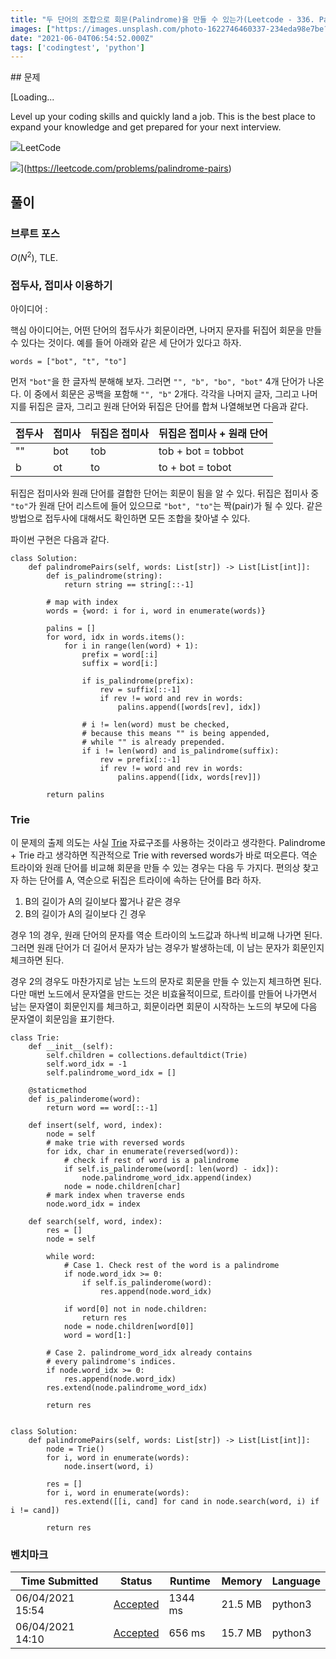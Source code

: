 ```yaml
---
title: "두 단어의 조합으로 회문(Palindrome)을 만들 수 있는가(Leetcode - 336. Palindrome Pairs)"
images: ["https://images.unsplash.com/photo-1622746460337-234eda98e7be?crop=entropy&cs=tinysrgb&fit=max&fm=jpg&ixid=MnwxMTc3M3wwfDF8YWxsfDEzfHx8fHx8Mnx8MTYyMjc4OTc0Nw&ixlib=rb-1.2.1&q=80&w=2000"]
date: "2021-06-04T06:54:52.000Z"
tags: ['codingtest', 'python']
---
```


<TOCInline toc={props.toc} asDisclosure />
## 문제

[Loading...

Level up your coding skills and quickly land a job. This is the best place to expand your knowledge and get prepared for your next interview.

![](https://leetcode.com/favicon-192x192.png)LeetCode

![](https://leetcode.com/static/images/LeetCode_Sharing.png)](https://leetcode.com/problems/palindrome-pairs)

## 풀이

### 브루트 포스

$O(N^2)$, TLE.

### 접두사, 접미사 이용하기

아이디어 : [](https://leetcode.com/problems/palindrome-pairs/discuss/79209/Accepted-Python-Solution-With-Explanation)


핵심 아이디어는, 어떤 단어의 접두사가 회문이라면, 나머지 문자를 뒤집어 회문을 만들 수 있다는 것이다. 예를 들어 아래와 같은 세 단어가 있다고 하자.

```
words = ["bot", "t", "to"]

```

먼저 `"bot"`을 한 글자씩 분해해 보자. 그러면 `"", "b", "bo", "bot"` 4개 단어가 나온다. 이 중에서 회문은 공백을 포함해 `"", "b"` 2개다. 각각을 나머지 글자, 그리고 나머지를 뒤집은 글자, 그리고 원래 단어와 뒤집은 단어를 합쳐 나열해보면 다음과 같다.

| 접두사 | 접미사 | 뒤집은 접미사 | 뒤집은 접미사 + 원래 단어 |
| --- | --- | --- | --- |
| "" | bot | tob | tob + bot = tobbot |
| b | ot | to | to + bot = tobot |

뒤집은 접미사와 원래 단어를 결합한 단어는 회문이 됨을 알 수 있다. 뒤집은 접미사 중 `"to"`가 원래 단어 리스트에 들어 있으므로 `"bot", "to"`는 짝(pair)가 될 수 있다. 같은 방법으로 접두사에 대해서도 확인하면 모든 조합을 찾아낼 수 있다.

파이썬 구현은 다음과 같다.

```
class Solution:
    def palindromePairs(self, words: List[str]) -> List[List[int]]:
        def is_palindrome(string):
            return string == string[::-1]

        # map with index
        words = {word: i for i, word in enumerate(words)}

        palins = []
        for word, idx in words.items():
            for i in range(len(word) + 1):
                prefix = word[:i]
                suffix = word[i:]

                if is_palindrome(prefix):
                    rev = suffix[::-1]
                    if rev != word and rev in words:
                        palins.append([words[rev], idx])

                # i != len(word) must be checked,
                # because this means "" is being appended,
                # while "" is already prepended.
                if i != len(word) and is_palindrome(suffix):
                    rev = prefix[::-1]
                    if rev != word and rev in words:
                        palins.append([idx, words[rev]])

        return palins

```

### Trie

이 문제의 출제 의도는 사실 [Trie](https://en.wikipedia.org/wiki/Trie) 자료구조를 사용하는 것이라고 생각한다. Palindrome + Trie 라고 생각하면 직관적으로 Trie with reversed words가 바로 떠오른다. 역순 트라이와 원래 단어를 비교해 회문을 만들 수 있는 경우는 다음 두 가지다. 편의상 찾고자 하는 단어를 A, 역순으로 뒤집은 트라이에 속하는 단어를 B라 하자.

1. B의 길이가 A의 길이보다 짧거나 같은 경우
2. B의 길이가 A의 길이보다 긴 경우

경우 1의 경우, 원래 단어의 문자를 역순 트라이의 노드값과 하나씩 비교해 나가면 된다. 그러면 원래 단어가 더 길어서 문자가 남는 경우가 발생하는데, 이 남는 문자가 회문인지 체크하면 된다.

경우 2의 경우도 마찬가지로 남는 노드의 문자로 회문을 만들 수 있는지 체크하면 된다. 다만 매번 노드에서 문자열을 만드는 것은 비효율적이므로, 트라이를 만들어 나가면서 남는 문자열이 회문인지를 체크하고, 회문이라면 회문이 시작하는 노드의 부모에 다음 문자열이 회문임을 표기한다.

```
class Trie:
    def __init__(self):
        self.children = collections.defaultdict(Trie)
        self.word_idx = -1
        self.palindrome_word_idx = []

    @staticmethod
    def is_palinderome(word):
        return word == word[::-1]

    def insert(self, word, index):
        node = self
        # make trie with reversed words
        for idx, char in enumerate(reversed(word)):
            # check if rest of word is a palindrome
            if self.is_palinderome(word[: len(word) - idx]):
                node.palindrome_word_idx.append(index)
            node = node.children[char]
        # mark index when traverse ends
        node.word_idx = index

    def search(self, word, index):
        res = []
        node = self

        while word:
            # Case 1. Check rest of the word is a palindrome
            if node.word_idx >= 0:
                if self.is_palinderome(word):
                    res.append(node.word_idx)

            if word[0] not in node.children:
                return res
            node = node.children[word[0]]
            word = word[1:]

        # Case 2. palindrome_word_idx already contains
        # every palindrome's indices.
        if node.word_idx >= 0:
            res.append(node.word_idx)
        res.extend(node.palindrome_word_idx)

        return res


class Solution:
    def palindromePairs(self, words: List[str]) -> List[List[int]]:
        node = Trie()
        for i, word in enumerate(words):
            node.insert(word, i)

        res = []
        for i, word in enumerate(words):
            res.extend([[i, cand] for cand in node.search(word, i) if i != cand])

        return res

```

### 벤치마크

| Time Submitted | Status | Runtime | Memory | Language |
| --- | --- | --- | --- | --- |
| 06/04/2021 15:54 | [Accepted](https://leetcode.com/submissions/detail/502806621/) | 1344 ms | 21.5 MB | python3 |
| 06/04/2021 14:10 | [Accepted](https://leetcode.com/submissions/detail/502763113/) | 656 ms | 15.7 MB | python3 |
